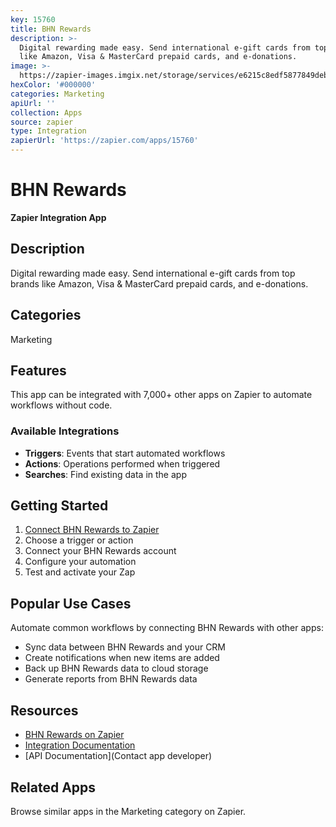 ```yaml
---
key: 15760
title: BHN Rewards
description: >-
  Digital rewarding made easy. Send international e-gift cards from top brands
  like Amazon, Visa & MasterCard prepaid cards, and e-donations.
image: >-
  https://zapier-images.imgix.net/storage/services/e6215c8edf5877849debb10e3c094fbd.png?auto=format%2Ccompress&ixlib=python-3.0.0&q=50
hexColor: '#000000'
categories: Marketing
apiUrl: ''
collection: Apps
source: zapier
type: Integration
zapierUrl: 'https://zapier.com/apps/15760'
---
```

# BHN Rewards

**Zapier Integration App**

## Description

Digital rewarding made easy. Send international e-gift cards from top brands like Amazon, Visa & MasterCard prepaid cards, and e-donations.

## Categories

Marketing

## Features

This app can be integrated with 7,000+ other apps on Zapier to automate workflows without code.

### Available Integrations

- **Triggers**: Events that start automated workflows
- **Actions**: Operations performed when triggered
- **Searches**: Find existing data in the app

## Getting Started

1. [Connect BHN Rewards to Zapier](https://zapier.com/apps/15760)
2. Choose a trigger or action
3. Connect your BHN Rewards account
4. Configure your automation
5. Test and activate your Zap

## Popular Use Cases

Automate common workflows by connecting BHN Rewards with other apps:

- Sync data between BHN Rewards and your CRM
- Create notifications when new items are added
- Back up BHN Rewards data to cloud storage
- Generate reports from BHN Rewards data

## Resources

- [BHN Rewards on Zapier](https://zapier.com/apps/15760)
- [Integration Documentation](https://zapier.com/apps/15760/integrations)
- [API Documentation](Contact app developer)

## Related Apps

Browse similar apps in the Marketing category on Zapier.
